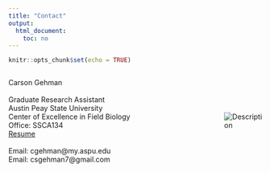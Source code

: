 ```yaml
---
title: "Contact"
output:
  html_document:
    toc: no
---
```


```r
knitr::opts_chunk$set(echo = TRUE)
```

<div style="display: flex; align-items: center;">
  <div style="flex: 1;">
  <p>Carson Gehman <br><br>  Graduate Research Assistant <br> Austin Peay State University <br> Center of Excellence in Field Biology <br> Office: SSCA134 <br> [Resume](https://docs.google.com/document/d/1BGp88Lj72oxV3lQAIW-QpsFJ24ORMobu/edit) <br><br> Email: cgehman@my.aspu.edu <br> Email: csgehman7@gmail.com </p>
</div>
<div style="flex: 0;">
<img src="bittern.jpg" alt="Description" style="max-width: 500px; margin-left: 20px;">
</div>
</div>
